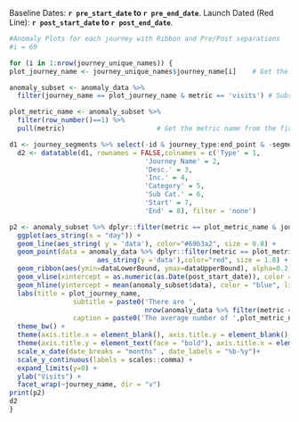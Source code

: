 
Baseline Dates: **`r pre_start_date` to `r pre_end_date`**. 
Launch Dated (Red Line): **`r post_start_date` to `r post_end_date`**.

```{r anomaly_plots,echo=FALSE,fig.height=5, fig.width=9, fig.align='center'}
#Anomaly Plots for each journey with Ribbon and Pre/Post separations
#i = 69

for (i in 1:nrow(journey_unique_names)) {
plot_journey_name <- journey_unique_names$journey_name[i]    # Get the journey name

anomaly_subset <- anomaly_data %>% 
  filter(journey_name == plot_journey_name & metric == 'visits') # Subset the anomaly data for journey and metric

plot_metric_name <- anomaly_subset %>% 
  filter(row_number()==1) %>% 
  pull(metric)                       # Get the metric name from the first row

d1 <- journey_segments %>% select(-id & journey_type:end_point & -segment_name_adobe) %>% filter(journey_name == plot_journey_name)
  d2 <- datatable(d1, rownames = FALSE,colnames = c('Type' = 1, 
                                  'Journey Name' = 2,
                                  'Desc.' = 3,
                                  'Inc.' = 4,
                                  'Category' = 5,
                                  'Sub Cat.' = 6,
                                  'Start' = 7,
                                  'End' = 8), filter = 'none')

p2 <- anomaly_subset %>% dplyr::filter(metric == plot_metric_name & journey_name == plot_journey_name) %>%  # Use the subset to build the anomaly chart
  ggplot(aes_string(x = "day")) +
  geom_line(aes_string( y = 'data'), color="#69b3a2", size = 0.8) +
  geom_point(data = anomaly_data %>% dplyr::filter(metric == plot_metric_name & dataAnomalyDetected == T & journey_name == plot_journey_name),
                      aes_string(y ='data'),color="red", size = 1.8) +
  geom_ribbon(aes(ymin=dataLowerBound, ymax=dataUpperBound), alpha=0.2) +
  geom_vline(xintercept = as.numeric(as.Date(post_start_date)), color = "red", linetype='dotted', lwd = .8, alpha=0.5) +
  geom_hline(yintercept = mean(anomaly_subset$data), color = "blue", linetype='dotted', lwd = .8, alpha = 0.5) +
  labs(title = plot_journey_name,
                subtitle = paste0('There are ',
                                  nrow(anomaly_data %>% filter(metric == plot_metric_name & dataAnomalyDetected == T & journey_name == plot_journey_name)), ' anomalies.'),
                caption = paste0('The average number of ',plot_metric_name, ' during this period were: ', round(mean(anomaly_subset$data), 0))) +
  theme_bw() +
  theme(axis.title.x = element_blank(), axis.title.y = element_blank(), legend.position = 'none') +
  theme(axis.title.y = element_text(face = "bold"), axis.title.x = element_text(face = "bold")) +
  scale_x_date(date_breaks = "months" , date_labels = "%b-%y")+
  scale_y_continuous(labels = scales::comma) +
  expand_limits(y=0) +
  ylab("Visits") +
  facet_wrap(~journey_name, dir = "v")
print(p2)
d2
}


```


